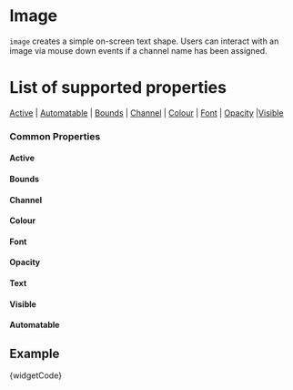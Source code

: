 
# Image

`image` creates a simple on-screen text shape. Users can interact with an image via mouse down events if a channel name has been assigned. 

# List of supported properties
[Active](#active) | [Automatable](#automatable) | [Bounds](#bounds) | [Channel](#channel) | [Colour](#colour) | [Font](#font) | [Opacity](#opacity) |[Visible](#visible)


### Common Properties

<a id="active" class="anchor-target"></a>
#### Active
<Active />

<a id="bounds" class="anchor-target"></a>
#### Bounds
<Bounds />

<a id="channel" class="anchor-target"></a>
#### Channel
<Channel />

<a id="colour" class="anchor-target"></a>
#### Colour
<Colour />

<a id="font" class="anchor-target"></a>
#### Font
<Font />

<a id="opacity" class="anchor-target"></a>
#### Opacity
<Opacity />

<a id="text" class="anchor-target"></a>
#### Text
<Text />

<a id="visible" class="anchor-target"></a>
#### Visible
<Visible />

<a id="automatable" class="anchor-target"></a>
#### Automatable
<Automatable />


## Example

<CodeBlock language="csharp">{widgetCode}</CodeBlock>